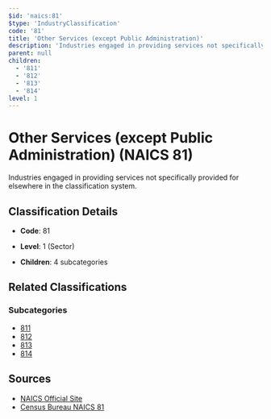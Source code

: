 ```yaml
---
$id: 'naics:81'
$type: 'IndustryClassification'
code: '81'
title: 'Other Services (except Public Administration)'
description: 'Industries engaged in providing services not specifically provided for elsewhere in the classification system.'
parent: null
children:
  - '811'
  - '812'
  - '813'
  - '814'
level: 1
---
```


# Other Services (except Public Administration) (NAICS 81)

Industries engaged in providing services not specifically provided for elsewhere in the classification system.

## Classification Details

- **Code**: 81
- **Level**: 1 (Sector)

- **Children**: 4 subcategories

## Related Classifications

### Subcategories

- [811](811.mdx)
- [812](812.mdx)
- [813](813.mdx)
- [814](814.mdx)

## Sources

- [NAICS Official Site](https://www.census.gov/naics/)
- [Census Bureau NAICS 81](https://www.census.gov/naics/?code=81)
